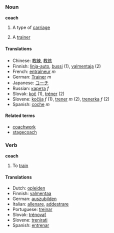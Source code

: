 ===Noun===
'''coach'''

# A type of [[carriage]]
# {{sports}} A [[trainer]]

==== Translations ====
*Chinese: [[教練]], [[教练]]
*Finnish: [[linja-auto]], [[bussi]] (1), [[valmentaja]] (2)
*French: [[entraîneur]] ''m''
*German: [[Trainer]] ''m''
*Japanese: [[コーチ]]
*Russian: [[карета]] ''f''
*Slovak: [[koč]] (1), [[tréner]] (2)
*Slovene: [[kočija]] ''f'' (1), [[trener]] ''m'' (2), [[trenerka]] ''f'' (2)
*Spanish: [[coche]] ''m''

====Related terms====
*[[coachwork]]
*[[stagecoach]]

===Verb===
'''coach'''

# {{sports}} To [[train]]

==== Translations ====
*Dutch: [[opleiden]]
*Finnish: [[valmentaa]]
*German: [[auszubilden]]
*Italian: [[allenare]], [[addestrare]]
*Portuguese: [[treinar]]
*Slovak: [[trénovať]]
*Slovene: [[trenirati]]
*Spanish: [[entrenar]]
